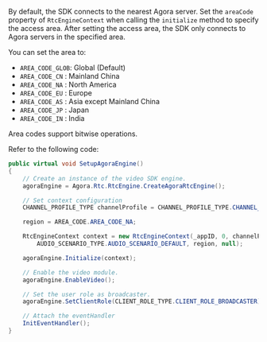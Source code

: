 
<PlatformWrapper platform="unity">

By default, the SDK connects to the nearest Agora server. Set the `areaCode` property of `RtcEngineContext` when calling the `initialize` method to specify the access area.  After setting the access area, the SDK only connects to Agora servers in the specified area.

You can set the area to:

* `AREA_CODE_GLOB`: Global (Default)
* `AREA_CODE_CN`  : Mainland China
* `AREA_CODE_NA`  : North America
* `AREA_CODE_EU`  : Europe
* `AREA_CODE_AS`  : Asia except Mainland China
* `AREA_CODE_JP`  : Japan
* `AREA_CODE_IN`  : India

<Admonition title="information" type="info">
Area codes support bitwise operations.
</Admonition>

Refer to the following code:

```csharp
public virtual void SetupAgoraEngine()
{
    // Create an instance of the video SDK engine.
    agoraEngine = Agora.Rtc.RtcEngine.CreateAgoraRtcEngine();

    // Set context configuration 
    CHANNEL_PROFILE_TYPE channelProfile = CHANNEL_PROFILE_TYPE.CHANNEL_PROFILE_LIVE_BROADCASTING;

    region = AREA_CODE.AREA_CODE_NA;

    RtcEngineContext context = new RtcEngineContext(_appID, 0, channelProfile,
        AUDIO_SCENARIO_TYPE.AUDIO_SCENARIO_DEFAULT, region, null);

    agoraEngine.Initialize(context);

    // Enable the video module.
    agoraEngine.EnableVideo();

    // Set the user role as broadcaster.
    agoraEngine.SetClientRole(CLIENT_ROLE_TYPE.CLIENT_ROLE_BROADCASTER);

    // Attach the eventHandler
    InitEventHandler();
}
```

</PlatformWrapper>
